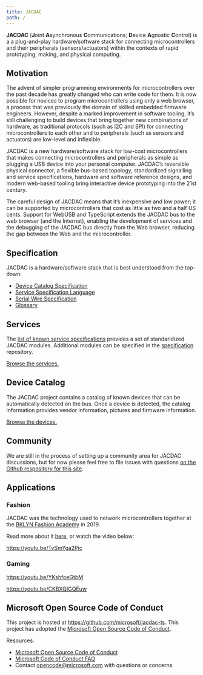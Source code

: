 ```yaml
---
title: JACDAC
path: /
---
```


**JACDAC** (**J**oint **A**synchronous **C**ommunications; **D**evice **A**gnostic **C**ontrol) is a
a plug-and-play hardware/software stack for connecting microcontrollers and their peripherals 
(sensors/actuators) within the contexts of rapid prototyping, making, and physical computing.

## Motivation

The advent of simpler programming environments for microcontrollers over the past decade has greatly 
changed who can write code for them. It is now possible for novices to program microcontrollers using only a 
web browser, a process that was previously the domain of skilled embedded firmware engineers. 
However, despite a marked improvement in software tooling, it’s still challenging to build devices 
that bring together new combinations of hardware, as traditional protocols (such as I2C and SPI) 
for connecting microcontrollers to each other and to peripherals (such as sensors and actuators) 
are low-level and inflexible. 

JACDAC is a new hardware/software stack for low-cost microcontrollers that makes connecting microcontrollers and peripherals 
as simple as plugging a USB device into your personal computer. JACDAC’s reversible physical connector, a flexible bus-based topology, 
standardized signalling and service specifications, hardware and software reference designs, and modern web-based tooling bring interactive 
device prototyping into the 21st century. 

The careful design of JACDAC means that it’s inexpensive and low power; it can be supported by 
microcontrollers that cost as little as two and a half US cents.  Support for WebUSB and TypeScript extends the JACDAC bus to the web 
browser (and the Internet), enabling the development of services and the debugging of the JACDAC bus directly from the Web browser, 
reducing the gap between the Web and the microcontroller.

## Specification

JACDAC is a hardware/software stack that is best understood from the top-down:

* [Device Catalog Specification](./specification/device-catalog)
* [Service Specification Language](./specification/service-spec-language)
* [Serial Wire Specification](./specification/serial-wire)
* [Glossary](./specification/glossary)

## Services

The [list of known service specifications](/services) provides a set of 
standaridized JACDAC modules. Additional modules can be specified in the [specification](https://github.com/microsoft/jacdac) repository.

[Browse the services.](/services)

<ServiceSpecificationList count={3} shuffle={true} />

## Device Catalog

The JACDAC project contains a catalog of known devices that 
can be automatically detected on the bus. Once a device is detected, 
the catalog information provides vendor information, pictures and firmware information.

[Browse the devices.](/devices)

<DeviceSpecificationList count={3} shuffle={true} />

## Community

We are still in the process of setting up a community area for JACDAC discussions, 
but for now please feel free to file issues with questions [on the Github respository for this site](https://github.com/microsoft/jacdac).

## Applications

### Fashion

JACDAC was the technology used to network microcontrollers together at the 
[BKLYN Fashion Academy](https://www.bklynlibrary.org/bklyn-fashion-academy) in 2019.

Read more about it [here](https://www.microsoft.com/en-us/research/blog/fashion-forward-researchers-designers-debut-new-tech-on-new-york-city-runway), 
or watch the video below:

https://youtu.be/TvSmYga2Pic

### Gaming

https://youtu.be/YKshfoeGtbM

https://youtu.be/CKBXQIGQEuw

## Microsoft Open Source Code of Conduct

This project is hosted at https://github.com/microsoft/jacdac-ts. This project has adopted the [Microsoft Open Source Code of Conduct](https://opensource.microsoft.com/codeofconduct/).

Resources:

- [Microsoft Open Source Code of Conduct](https://opensource.microsoft.com/codeofconduct/)
- [Microsoft Code of Conduct FAQ](https://opensource.microsoft.com/codeofconduct/faq/)
- Contact [opencode@microsoft.com](mailto:opencode@microsoft.com) with questions or concerns
